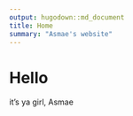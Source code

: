 ```yaml
---
output: hugodown::md_document
title: Home
summary: "Asmae's website"
---
```


# Hello

it's ya girl, Asmae
